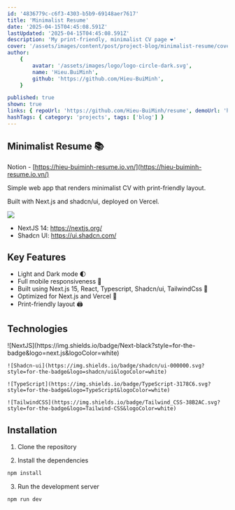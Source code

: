 ```yaml
---
id: '4836779c-c6f3-4303-b5b9-69148aer7617'
title: 'Minimalist Resume'
date: '2025-04-15T04:45:08.591Z'
lastUpdated: '2025-04-15T04:45:08.591Z'
description: 'My print-friendly, minimalist CV page ❤️'
cover: '/assets/images/content/post/project-blog/minimalist-resume/cover.png'
author:
    {
        avatar: '/assets/images/logo/logo-circle-dark.svg',
        name: 'Hieu.BuiMinh',
        github: 'https://github.com/Hieu-BuiMinh',
    }

published: true
shown: true
links: { repoUrl: 'https://github.com/Hieu-BuiMinh/resume', demoUrl: 'https://hieu-buiminh-resume.io.vn/' }
hashTags: { category: 'projects', tags: ['blog'] }
---
```


## Minimalist Resume 📚

Notion - [https://hieu-buiminh-resume.io.vn/](https://hieu-buiminh-resume.io.vn/)

Simple web app that renders minimalist CV with print-friendly layout.

Built with Next.js and shadcn/ui, deployed on Vercel.

<Image
	className="h-[410px] max-w-full m-auto"
	src="/assets/images/content/post/project-blog/minimalist-resume/cover-01.png"
/>

-   NextJS 14: https://nextjs.org/
-   Shadcn UI: https://ui.shadcn.com/

## Key Features

-   Light and Dark mode 🌓
-   Full mobile responsiveness 📱
-   Built using Next.js 15, React, Typescript, Shadcn/ui, TailwindCss 💄
-   Optimized for Next.js and Vercel 🚀
-   Print-friendly layout 🖨️

## Technologies

<div className="not-prose flex gap-2 flex-wrap">
	![NextJS](https://img.shields.io/badge/Next-black?style=for-the-badge&logo=next.js&logoColor=white)

    ![Shadcn-ui](https://img.shields.io/badge/shadcn/ui-000000.svg?style=for-the-badge&logo=shadcn/ui&logoColor=white)

    ![TypeScript](https://img.shields.io/badge/TypeScript-3178C6.svg?style=for-the-badge&logo=TypeScript&logoColor=white)

    ![TailwindCSS](https://img.shields.io/badge/Tailwind_CSS-38B2AC.svg?style=for-the-badge&logo=Tailwind-CSS&logoColor=white)

</div>

## Installation

1. Clone the repository

2. Install the dependencies

<CodeBlock fileName="bash">

```bash
npm install
```

</CodeBlock>

3. Run the development server

<CodeBlock fileName="bash">

```bash
npm run dev
```

</CodeBlock>
